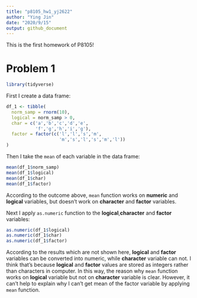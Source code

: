 ```yaml
---
title: "p8105_hw1_yj2622"
author: "Ying Jin"
date: "2020/9/15"
output: github_document
---
```


This is the first homework of P8105!

# Problem 1

```r
library(tidyverse)
```

First I create a data frame:

```r
df_1 <- tibble(
  norm_samp = rnorm(10),
  logical = norm_samp > 0,
  char = c('a','b','c','d','e',
           'f','g','h','i','g'),
  factor = factor(c('l','l','s','m',
                    'm','s','l','s','m','l'))
)
```

Then I take the `mean` of each variable in the data frame:

```r
mean(df_1$norm_samp)
mean(df_1$logical)
mean(df_1$char)
mean(df_1$factor)
```

According to the outcome above, `mean` function works on **numeric** and **logical** variables, but doesn't work on **character** and **factor** variables. 

Next I apply `as.numeric` function to the **logical**,**character** and **factor** variables:

```r
as.numeric(df_1$logical)
as.numeric(df_1$char)
as.numeric(df_1$factor)
```

According to the results which are not shown here, **logical** and **factor** variables can be converted into numeric, while **character** variable can not. I think that's  because **logical** and **factor** values are stored as integers rather than characters in computer. In this way, the reason why `mean` function works on **logical** variable but not on **character** variable is clear. However, it can't help to explain why I can't get mean of the factor variable by applying `mean` function.
